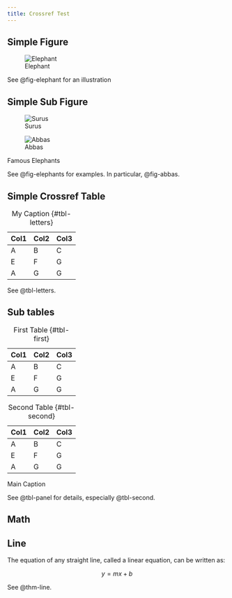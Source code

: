 ```yaml
---
title: Crossref Test
---
```


## Simple Figure

![Elephant](img/thinker.jpg){#fig-elephant}

See @fig-elephant for an illustration

## Simple Sub Figure

::: {#fig-elephants layout.ncol=2}

![Surus](img/surus.jpg){#fig-surus}

![Abbas](img/abbas.jpg){#fig-abbas}

Famous Elephants
:::

See @fig-elephants for examples. In particular, @fig-abbas.



## Simple Crossref Table

| Col1 | Col2 | Col3 |
|------|------|------|
| A    | B    | C    |
| E    | F    | G    |
| A    | G    | G    |

: My Caption {#tbl-letters}

See @tbl-letters.

## Sub tables

::: {#tbl-panel layout.ncol=2}
| Col1 | Col2 | Col3 |
|------|------|------|
| A    | B    | C    |
| E    | F    | G    |
| A    | G    | G    |

: First Table {#tbl-first}

| Col1 | Col2 | Col3 |
|------|------|------|
| A    | B    | C    |
| E    | F    | G    |
| A    | G    | G    |

: Second Table {#tbl-second}

Main Caption
:::

See @tbl-panel for details, especially @tbl-second.

## Math


::: {#thm-line}
## Line

The equation of any straight line, called a linear equation, can be written as:

$$
y = mx + b
$$
:::

See @thm-line.



